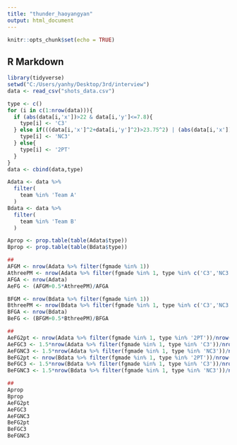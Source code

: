 ---
title: "thunder_haoyangyan"
output: html_document
---

```{r setup, include=FALSE}
knitr::opts_chunk$set(echo = TRUE)
```

## R Markdown

```{r cars}
library(tidyverse)
setwd("C:/Users/yanhy/Desktop/3rd/interview")
data <- read_csv("shots_data.csv")

type <- c()
for (i in c(1:nrow(data))){
  if (abs(data[i,'x'])>22 & data[i,'y']<=7.8){
    type[i] <- 'C3' 
  } else if(((data[i,'x']^2+data[i,'y']^2)>23.75^2) | (abs(data[i,'x'])>22 & data[i,'y']>7.8)){
    type[i] <- 'NC3' 
  } else{
    type[i] <- '2PT' 
  }
}
data <- cbind(data,type)

Adata <- data %>%
  filter(
    team %in% 'Team A'
  )
Bdata <- data %>%
  filter(
    team %in% 'Team B'
  )

Aprop <- prop.table(table(Adata$type))
Bprop <- prop.table(table(Bdata$type))

##
AFGM <- nrow(Adata %>% filter(fgmade %in% 1))
AthreePM <- nrow(Adata %>% filter(fgmade %in% 1, type %in% c('C3','NC3')))
AFGA <- nrow(Adata)
AeFG <- (AFGM+0.5*AthreePM)/AFGA

BFGM <- nrow(Bdata %>% filter(fgmade %in% 1))
BthreePM <- nrow(Bdata %>% filter(fgmade %in% 1, type %in% c('C3','NC3')))
BFGA <- nrow(Bdata)
BeFG <- (BFGM+0.5*BthreePM)/BFGA

##
AeFG2pt <- nrow(Adata %>% filter(fgmade %in% 1, type %in% '2PT'))/nrow(Adata %>% filter(type %in% '2PT'))
AeFGC3 <- 1.5*nrow(Adata %>% filter(fgmade %in% 1, type %in% 'C3'))/nrow(Adata %>% filter(type %in% 'C3'))
AeFGNC3 <- 1.5*nrow(Adata %>% filter(fgmade %in% 1, type %in% 'NC3'))/nrow(Adata %>% filter(type %in% 'NC3'))
BeFG2pt <- nrow(Bdata %>% filter(fgmade %in% 1, type %in% '2PT'))/nrow(Bdata %>% filter(type %in% '2PT'))
BeFGC3 <- 1.5*nrow(Bdata %>% filter(fgmade %in% 1, type %in% 'C3'))/nrow(Bdata %>% filter(type %in% 'C3'))
BeFGNC3 <- 1.5*nrow(Bdata %>% filter(fgmade %in% 1, type %in% 'NC3'))/nrow(Bdata %>% filter(type %in% 'NC3'))

##
Aprop
Bprop
AeFG2pt
AeFGC3
AeFGNC3
BeFG2pt
BeFGC3
BeFGNC3
```

